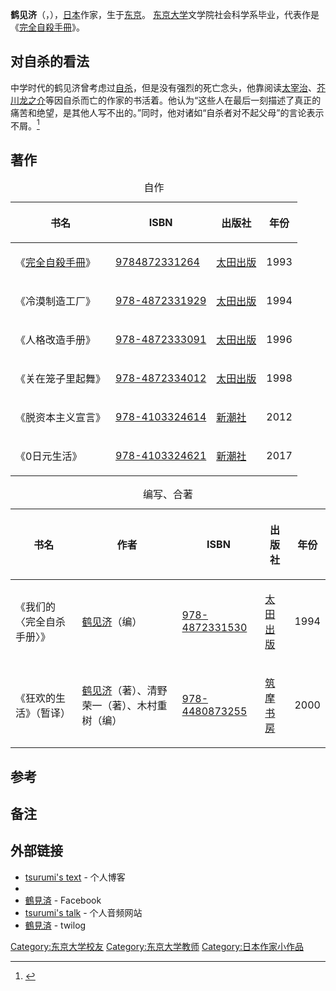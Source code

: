 {{Expand language|1=ja|time=2021-01-15T04:20:32+00:00}}
{{Infobox writer
| 姓名     = 鹤见济
| 日文假名 = つるみ わたる
| 罗马拼音 = Tsurumi Wataru
| 出生     = {{Birth date and age|1964|5|9}}
| 出生地点 = {{Flagicon|JPN}} [[东京都|东京都]]
| 语言     = [[日语|日语]]
| 国籍     = {{Flagicon|JPN}}[[日本|日本]]
| 母校     = [[东京大学|东京大学]]
| 创作时期 = [[1993年|1993年]] -
| 著名作品 = 《[[完全自殺手冊|完全自殺手冊]]》
}}
'''鹤见济'''（{{jpn|j=鶴見 済|hg=つるみ わたる|rm=Tsurumi Wataru}}，{{bd|1964年|5月9日|catIdx=He}}），[[日本|日本]]作家，生于[[东京|东京]]。 [[东京大学|东京大学]]文学院社会科学系毕业，代表作是《[[完全自殺手冊|完全自殺手冊]]》。

== 对自杀的看法 ==
中学时代的鹤见济曾考虑过[[自杀|自杀]]，但是没有强烈的死亡念头，他靠阅读[[太宰治|太宰治]]、[[芥川龙之介|芥川龙之介]]等因自杀而亡的作家的书活着。他认为“这些人在最后一刻描述了真正的痛苦和绝望，是其他人写不出的。”同时，他对诸如“自杀者对不起父母”的言论表示不屑。<ref>{{Cite web|title=「自殺する人はなんて弱いんだろう」という言葉|url=http://tsurumitext.seesaa.net/article/476884201.html|accessdate=|author=鹤见济|date=2020-08-17|format=|publisher=|language=日语|quote=「自殺する人はなんて弱いんだろう。親からもらった大切な命をどう思っているのだろう」。\それは、校内作文コンクールか何かの最優秀作品だったと思う。\...\その頃、自殺のことは頭にあった。すぐにでも死にたいというわけではなかったが、太宰治や芥川龍之介など、自殺した作家の死に際の小説を読んで、なんとか乗り切っていた。\そうした人のギリギリの作品には、他の人には書けない本物の苦悩や絶望が書かれている。|archive-date=2021-01-16|archive-url=https://web.archive.org/web/20210116124722/http://tsurumitext.seesaa.net/article/476884201.html|dead-url=no}}</ref>

== 著作 ==
{| class="wikitable"
|+自作
!书名
!ISBN
!出版社
!年份
|-
|《[[完全自殺手冊|完全自殺手冊]]》
|[[Special:网络书源/9784872331264|9784872331264]]
|[[太田出版|太田出版]]
|1993
|-
|《冷漠制造工厂》
|[[Special:网络书源/978-4872331929|978-4872331929]]
|[[太田出版|太田出版]]
|1994
|-
|《人格改造手册》
|[[Special:网络书源/978-4872333091|978-4872333091]]
|[[太田出版|太田出版]]
|1996
|-
|《关在笼子里起舞》
|[[Special:网络书源/978-4872334012|978-4872334012]]
|[[太田出版|太田出版]]
|1998
|-
|《脱资本主义宣言》
|[[Special:网络书源/978-4103324614|978-4103324614]]
|[[新潮社|新潮社]]
|2012
|-
|《0日元生活》
|[[Special:网络书源/978-4103324621|978-4103324621]]
|[[新潮社|新潮社]]
|2017
|}
{| class="wikitable"
|+编写、合著
!书名
!作者
!ISBN
!出版社
!年份
|-
|《我们的〈完全自杀手册〉》
|[[鹤见济|鹤见济]]（编）
|[[Special:网络书源/978-4872331530|978-4872331530]]
|[[太田出版|太田出版]]
|1994
|-
|《狂欢的生活》（暂译）{{noteTag|1=日文原书名为『レイヴ力 = rave of life』}}
|[[鹤见济|鹤见济]]（著）、清野荣一（著）、木村重树（编）
|[[Special:网络书源/978-4480873255|978-4480873255]]
|[[筑摩书房|筑摩书房]]
|2000
|}

== 参考 ==
<references />
==备注==
{{noteFoot}}
==外部链接==
* [http://tsurumitext.seesaa.net/ tsurumi's text] {{Wayback|url=http://tsurumitext.seesaa.net/ |date=20210421050103 }} - 个人博客
*{{Twitter|wtsurumi|鶴見済}}
* [https://www.facebook.com/wataru.tsurumi.547 鶴見済] {{Wayback|url=https://www.facebook.com/wataru.tsurumi.547 |date=20210421050400 }} - Facebook
* [https://tsurumistalk.blogspot.com/ tsurumi's talk] {{Wayback|url=https://tsurumistalk.blogspot.com/ |date=20210421050333 }} - 个人音频网站
* [http://twilog.org/wtsurumi 鶴見済] {{Wayback|url=http://twilog.org/wtsurumi |date=20210421050524 }} - twilog

{{Normdaten}}
{{DEFAULTSORT:Tsurumi Wataru}}
[[Category:东京大学校友|Category:东京大学校友]]
[[Category:东京大学教师|Category:东京大学教师]]
[[Category:日本作家小作品|Category:日本作家小作品]]
